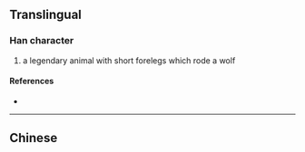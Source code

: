 {{also|狽}}
{{character info}}
==Translingual==

===Han character===
{{Han char|rn=94|rad=犬|as=04|sn=7|four=|canj=KHBO|ids=⿰犭贝}}

# a legendary animal with short forelegs which rode a wolf

====References====
* {{Han ref|kx=0708.021|hdz=21336.060|uh=72C8|ud=29384}}

----

==Chinese==
{{zh-see|狽}}